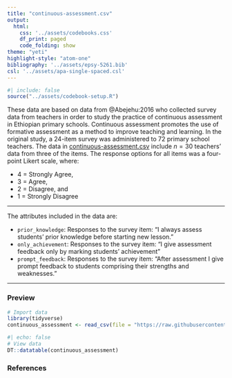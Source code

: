 ```yaml
---
title: "continuous-assessment.csv"
output: 
  html:
    css: '../assets/codebooks.css'
    df_print: paged
    code_folding: show
theme: "yeti"
highlight-style: "atom-one"
bibliography: '../assets/epsy-5261.bib'
csl: '../assets/apa-single-spaced.csl'
---
```



```r
#| include: false
source("../assets/codebook-setup.R")
```


These data are based on data from @Abejehu:2016 who collected survey data from teachers in order to study the practice of continuous assessment in Ethiopian primary schools. Continuous assessment promotes the use of formative assessment as a method to improve teaching and learning. In the original study, a 24-item survey was administered to 72 primary school teachers. The data in [continuous-assessment.csv](https://raw.githubusercontent.com/zief0002/epsy-5261/main/data/continuous-assessment.csv) include $n=30$ teachers' data from three of the items. The response options for all items was a four-point Likert scale, where:

- 4 = Strongly Agree, 
- 3 = Agree,
- 2 = Disagree, and 
- 1 = Strongly Disagree 

---

The attributes included in the data are:

- `prior_knowledge`: Responses to the survey item: "I always assess students’ prior knowledge before starting new lesson."
- `only_achievement`: Responses to the survey item: "I give assessment feedback only by marking students’ achievement"
- `prompt_feedback`: Responses to the survey item: "After assessment I give prompt feedback to students comprising their strengths and weaknesses."


---


### Preview

```r
# Import data
library(tidyverse)
continuous_assessment <- read_csv(file = "https://raw.githubusercontent.com/zief0002/epsy-5261/main/data/continuous-assessment.csv")
```

```r
#| echo: false
# View data
DT::datatable(continuous_assessment)
```


### References



